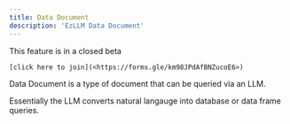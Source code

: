 ```yaml
---
title: Data Document
description: 'EzLLM Data Document'
---
```


<Card title="BETA" icon="code" iconType="duotone" color="#FF7272">
    This feature is in a closed beta

    [click here to join](<https://forms.gle/km98JPdAfBNZucoE6>)
</Card>

Data Document is a type of document that can be queried via an LLM.

Essentially the LLM converts natural langauge into database or data frame queries.